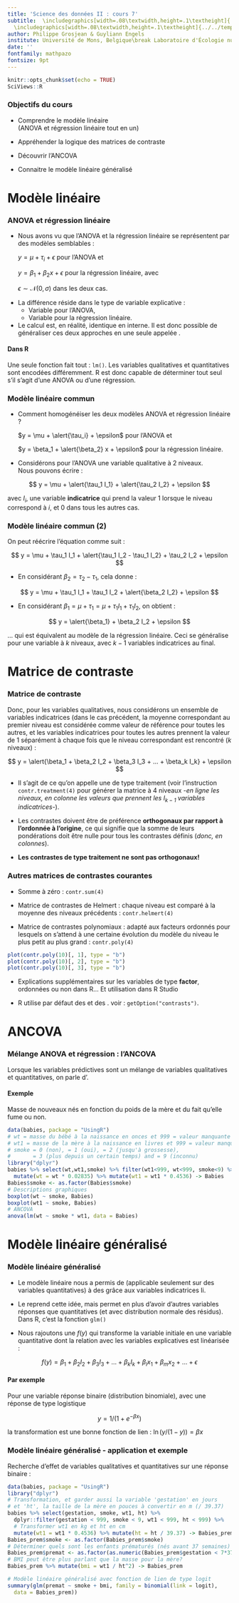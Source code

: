 ```yaml
---
title: 'Science des données II : cours 7'
subtitle:  \includegraphics[width=.08\textwidth,height=.1\textheight]{../../template/biodatascience.png}
  \includegraphics[width=.08\textwidth,height=.1\textheight]{../../template/SciViews-logo.pdf} \vfill Modèle linéaire
author: Philippe Grosjean & Guyliann Engels
institute: Université de Mons, Belgique\break Laboratoire d'Écologie numérique des Milieux aquatiques\break \includegraphics[width=.08\textwidth,height=.1\textheight]{../../template/EcoNum-logo.pdf} \break \url{http://biodatascience-course.sciviews.org} \break \url{sdd@sciviews.org}
date: ''
fontfamily: mathpazo
fontsize: 9pt
---
```


```r
knitr::opts_chunk$set(echo = TRUE)
SciViews::R
```


### Objectifs du cours

\putat{200}{-30}{\includegraphics[width=50mm]{../../template/resources.pdf}}

- Comprendre le modèle linéaire  
(ANOVA et régression linéaire tout en un)

- Appréhender la logique des matrices de contraste

- Découvrir l'ANCOVA

- Connaitre le modèle linéaire généralisé


# Modèle linéaire

### ANOVA et régression linéaire

- Nous avons vu que l’ANOVA et la régression linéaire se représentent par des modèles semblables :
    
    $y = \mu + \tau_i + \epsilon$ pour l’ANOVA et
    
    $y = \beta_1 + \beta_2 x + \epsilon$ pour la régression linéaire, avec
    
    $\epsilon \sim \mathcal{N}(0, \sigma)$ dans les deux cas.

\vfill

- La différence réside dans le type de variable explicative :
    * Variable \alert{qualitative} pour l’ANOVA,
    * Variable \alert{quantitative} pour la régression linéaire.

- Le calcul est, en réalité, identique en interne. Il est donc possible de généraliser ces deux approches en une seule appelée \alert{modèle linéaire}.

#### Dans R

Une seule fonction fait tout : `lm()`. Les variables qualitatives et quantitatives sont encodées différemment. R est donc capable de déterminer tout seul s’il s’agit d’une ANOVA ou d’une régression.


### Modèle linéaire commun

- Comment homogénéiser les deux modèles ANOVA et régression linéaire ?
    
    $y = \mu + \alert{\tau_i} + \epsilon$ pour l’ANOVA et
    
    $y = \beta_1 + \alert{\beta_2} x + \epsilon$ pour la régression linéaire.

- Considérons pour l’ANOVA une variable qualitative à 2 niveaux.  
Nous pouvons écrire :

$$
y = \mu + \alert{\tau_1 I_1} + \alert{\tau_2 I_2} + \epsilon
$$

avec $I_i$, une variable **indicatrice** qui prend la valeur 1 lorsque le niveau
correspond à _i_, et 0 dans tous les autres cas.


### Modèle linéaire commun (2)

On peut réécrire l'équation comme suit :

$$
y = \mu + \tau_1 I_1 + \alert{\tau_1 I_2 - \tau_1 I_2} + \tau_2 I_2 + \epsilon
$$

- En considérant $\beta_2 = \tau_2 - \tau_1$, cela donne :

$$
y = \mu + \tau_1 I_1 + \tau_1 I_2 + \alert{\beta_2 I_2} + \epsilon
$$

- En considérant $\beta_1 = \mu + \tau_1 = \mu + \tau_1 I_1 + \tau_1 I_2$, on obtient :

$$
y = \alert{\beta_1} + \beta_2 I_2 + \epsilon
$$

... qui est équivalent au modèle de la régression linéaire. Ceci se généralise pour une variable à _k_ niveaux, avec $k - 1$ variables indicatrices au final.


# Matrice de contraste

### Matrice de contraste

Donc, pour les variables qualitatives, nous considérons un ensemble de variables indicatrices (dans le cas précédent, la moyenne correspondant au premier niveau est considérée comme valeur de référence pour toutes les autres, et les variables indicatrices pour toutes les autres prennent la valeur de 1 séparément à chaque fois que le niveau correspondant est rencontré (_k_ niveaux) :

$$
y = \alert{\beta_1 + \beta_2 I_2 + \beta_3 I_3 + ... + \beta_k I_k} + \epsilon
$$

- Il s’agit de ce qu’on appelle une \alert{matrice de contrastes} de type traitement (voir l'instruction `contr.treatment(4)` pour générer la matrice à 4 niveaux *-en ligne les niveaux, en colonne les valeurs que prennent les $I_{k-1}$ variables indicatrices-*).

- Les contrastes doivent être de préférence
**orthogonaux par rapport à l’ordonnée à l’origine**, ce qui signifie que la somme de leurs pondérations doit être nulle pour tous les contrastes définis (*donc, en colonnes*).

- **Les contrastes de type traitement ne sont pas orthogonaux!**


### Autres matrices de contrastes courantes

- Somme à zéro : `contr.sum(4)`

- Matrice de contrastes de Helmert : chaque niveau est comparé à la
moyenne des niveaux précédents : `contr.helmert(4)`

- Matrice de contrastes polynomiaux : adapté aux facteurs ordonnés pour
lesquels on s’attend à une certaine évolution du modèle du niveau le
plus petit au plus grand : `contr.poly(4)`

```r
plot(contr.poly(10)[, 1], type = "b")
plot(contr.poly(10)[, 2], type = "b")
plot(contr.poly(10)[, 3], type = "b")
```

- Explications supplémentaires sur les variables de type **factor**, ordonnées ou non dans R... Et utilisation dans R Studio

- R utilise par défaut des \alert{contrastes de traitement pour les facteurs non ordonnés} et des \alert{contrastes polynomiaux pour des facteurs ordonnés}. voir : `getOption("contrasts")`.


# ANCOVA

### Mélange ANOVA et régression : l'ANCOVA

Lorsque les variables prédictives sont un mélange de variables qualitatives et quantitatives, on parle d’\alert{ANCOVA, ou Analyse de la COVAriance}.

#### Exemple

Masse de nouveaux nés en fonction du poids de la mère et du fait qu’elle fume ou non.

```r
data(babies, package = "UsingR")
# wt = masse du bébé à la naissance en onces et 999 = valeur manquante
# wt1 = masse de la mère à la naissance en livres et 999 = valeur manquante
# smoke = 0 (non), = 1 (oui), = 2 (jusqu'à grossesse),
#       = 3 (plus depuis un certain temps) and = 9 (inconnu)
library("dplyr")
babies %>% select(wt,wt1,smoke) %>% filter(wt1<999, wt<999, smoke<9) %>%
  mutate(wt = wt * 0.02835) %>% mutate(wt1 = wt1 * 0.4536) -> Babies
Babies$smoke <- as.factor(Babies$smoke)
# Descriptions graphiques
boxplot(wt ~ smoke, Babies)
boxplot(wt1 ~ smoke, Babies)
# ANCOVA
anova(lm(wt ~ smoke * wt1, data = Babies)
```


# Modèle linéaire généralisé

### Modèle linéaire généralisé

- Le modèle linéaire nous a permis de \alert{généraliser la régression linéaire multiple} (applicable seulement sur des variables quantitatives) à des \alert{variables réponses qualitatives} grâce aux variables indicatrices Ii.

- Le \alert{modèle linéaire généralisé} reprend cette idée, mais permet en plus d’avoir d’autres variables réponses que quantitatives (et avec distribution normale des résidus). Dans R, c’est la fonction `glm()`

- Nous rajoutons une \alert{fonction de lien} _f_(*y*) qui transforme la variable initiale en une variable quantitative dont la relation avec les variables explicatives est linéarisée :

$$
f(y) = \beta_1 + \beta_2 I_2 + \beta_3 I_3 + ... + \beta_k I_k + \beta_l x_1 + \beta_m x_2 + ... + \epsilon
$$

#### Par exemple

Pour une variable réponse binaire (distribution binomiale), avec une réponse de type logistique

$$
y = 1/(1 + e^{- \beta x})
$$

la transformation \alert{logit} est une bonne fonction de lien : $\ln(y / (1 - y)) = \beta x$


### Modèle linéaire généralisé - application et exemple

Recherche d’effet de variables qualitatives et quantitatives sur une réponse binaire :

```r
data(babies, package = "UsingR")
library("dplyr")
# Transformation, et garder aussi la variable 'gestation' en jours
# et 'ht', la taille de la mère en pouces à convertir en m (/ 39.37)
babies %>% select(gestation, smoke, wt1, ht) %>%
  dplyr::filter(gestation < 999, smoke < 9, wt1 < 999, ht < 999) %>%
  # Transformer wt1 en kg et ht en cm
  mutate(wt1 = wt1 * 0.4536) %>% mutate(ht = ht / 39.37) -> Babies_prem
Babies_prem$smoke <- as.factor(Babies_prem$smoke)
# Déterminer quels sont les enfants prématurés (nés avant 37 semaines)
Babies_prem$premat <- as.factor(as.numeric(Babies_prem$gestation < 7*37))
# BMI peut être plus parlant que la masse pour la mère?
Babies_prem %>% mutate(bmi = wt1 / ht^2) -> Babies_prem

# Modèle linéaire généralisé avec fonction de lien de type logit
summary(glm(premat ~ smoke + bmi, family = binomial(link = logit),
  data = Babies_prem))
```
